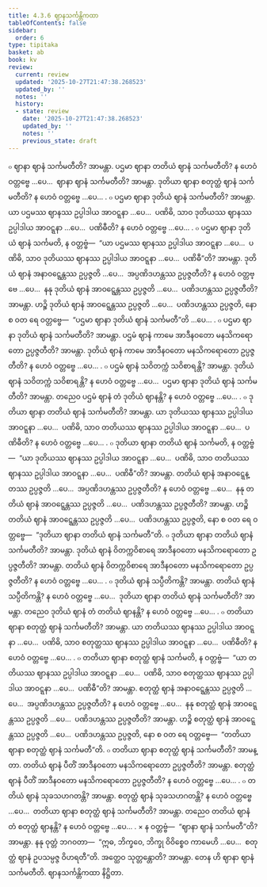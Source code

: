 ```yaml
---
title: 4.3.6 ဈာနသင်္ကန္တိကထာ
tableOfContents: false
sidebar:
  order: 6
type: tipitaka
basket: ab
book: kv
review:
  current: review
  updated: '2025-10-27T21:47:38.268523'
  updated_by: ''
  notes: ''
  history:
  - state: review
    date: '2025-10-27T21:47:38.268523'
    updated_by: ''
    notes: ''
    previous_state: draft
---
```



<ReviewStatus review={frontmatter.review} showDetails={true} />

<HypothesisAnnotation frontmatter={frontmatter} />

<DynamicBreadcrumb />

<Division number="813" book="kv" e="ch" v="32" p="410">

<Paragraph number="2537" book="kv">
๐ ဈာနာ ဈာနံ သင်္ကမတီတိ? အာမန္တာ. ပဌမာ ဈာနာ တတိယံ ဈာနံ သင်္ကမတီတိ? န ဟေဝံ ဝတ္တဗ္ဗေ …ပေ…  ဈာနာ ဈာနံ သင်္ကမတီတိ? အာမန္တာ. ဒုတိယာ ဈာနာ စတုတ္ထံ ဈာနံ သင်္ကမတီတိ? န ဟေဝံ ဝတ္တဗ္ဗေ …ပေ… .
</Paragraph>

<Paragraph number="2538" book="kv">
๐ ပဌမာ ဈာနာ ဒုတိယံ ဈာနံ သင်္ကမတီတိ? အာမန္တာ. ယာ ပဌမဿ ဈာနဿ ဥပ္ပါဒါယ အာဝဋ္ဋနာ …ပေ…  ပဏိဓိ, သာဝ ဒုတိယဿ ဈာနဿ ဥပ္ပါဒါယ အာဝဋ္ဋနာ …ပေ…  ပဏိဓီတိ? န ဟေဝံ ဝတ္တဗ္ဗေ …ပေ… .
</Paragraph>

<Paragraph number="2539" book="kv">
๐ ပဌမာ ဈာနာ ဒုတိယံ ဈာနံ သင်္ကမတိ, န ဝတ္တဗ္ဗံ—  “ယာ ပဌမဿ ဈာနဿ ဥပ္ပါဒါယ အာဝဋ္ဋနာ …ပေ…  ပဏိဓိ, သာဝ ဒုတိယဿ ဈာနဿ ဥပ္ပါဒါယ အာဝဋ္ဋနာ …ပေ…  ပဏိဓီ”တိ? အာမန္တာ. ဒုတိယံ ဈာနံ အနာဝဋ္ဋေန္တဿ ဥပ္ပဇ္ဇတိ …ပေ…  အပ္ပဏိဒဟန္တဿ ဥပ္ပဇ္ဇတီတိ? န ဟေဝံ ဝတ္တဗ္ဗေ …ပေ…  နနု ဒုတိယံ ဈာနံ အာဝဋ္ဋေန္တဿ ဥပ္ပဇ္ဇတိ …ပေ…  ပဏိဒဟန္တဿ ဥပ္ပဇ္ဇတီတိ? အာမန္တာ. ဟဉ္စိ ဒုတိယံ ဈာနံ အာဝဋ္ဋေန္တဿ ဥပ္ပဇ္ဇတိ …ပေ…  ပဏိဒဟန္တဿ ဥပ္ပဇ္ဇတိ, နော စ ဝတ ရေ ဝတ္တဗ္ဗေ—  “ပဌမာ ဈာနာ ဒုတိယံ ဈာနံ သင်္ကမတီ”တိ …ပေ… .
</Paragraph>

<Paragraph number="2540" book="kv">
๐ ပဌမာ ဈာနာ ဒုတိယံ ဈာနံ သင်္ကမတီတိ? အာမန္တာ. ပဌမံ ဈာနံ ကာမေ အာဒီနဝတော မနသိကရောတော ဥပ္ပဇ္ဇတီတိ? အာမန္တာ. ဒုတိယံ ဈာနံ ကာမေ အာဒီနဝတော မနသိကရောတော ဥပ္ပဇ္ဇတီတိ? န ဟေဝံ ဝတ္တဗ္ဗေ …ပေ… .
</Paragraph>

<Paragraph number="2541" book="kv">
๐ ပဌမံ ဈာနံ သဝိတက္ကံ သဝိစာရန္တိ? အာမန္တာ. ဒုတိယံ ဈာနံ သဝိတက္ကံ သဝိစာရန္တိ? န ဟေဝံ ဝတ္တဗ္ဗေ …ပေ…  ပဌမာ ဈာနာ ဒုတိယံ ဈာနံ သင်္ကမတီတိ? အာမန္တာ. တညေဝ ပဌမံ ဈာနံ တံ ဒုတိယံ ဈာနန္တိ? န ဟေဝံ ဝတ္တဗ္ဗေ …ပေ… .
</Paragraph>

</Division>
<Division number="814" book="kv" e="ch" v="32" p="411">

<Paragraph number="2542" book="kv">
๐ ဒုတိယာ ဈာနာ တတိယံ ဈာနံ သင်္ကမတီတိ? အာမန္တာ. ယာ ဒုတိယဿ ဈာနဿ ဥပ္ပါဒါယ အာဝဋ္ဋနာ …ပေ…  ပဏိဓိ, သာဝ တတိယဿ ဈာနဿ ဥပ္ပါဒါယ အာဝဋ္ဋနာ …ပေ…  ပဏိဓီတိ? န ဟေဝံ ဝတ္တဗ္ဗေ …ပေ… .
</Paragraph>

<Paragraph number="2543" book="kv">
๐ ဒုတိယာ ဈာနာ တတိယံ ဈာနံ သင်္ကမတိ, န ဝတ္တဗ္ဗံ—  “ယာ ဒုတိယဿ ဈာနဿ ဥပ္ပါဒါယ အာဝဋ္ဋနာ …ပေ…  ပဏိဓိ, သာဝ တတိယဿ ဈာနဿ ဥပ္ပါဒါယ အာဝဋ္ဋနာ …ပေ…  ပဏိဓီ”တိ? အာမန္တာ. တတိယံ ဈာနံ အနာဝဋ္ဋေန္တဿ ဥပ္ပဇ္ဇတိ …ပေ…  အပ္ပဏိဒဟန္တဿ ဥပ္ပဇ္ဇတီတိ? န ဟေဝံ ဝတ္တဗ္ဗေ …ပေ…  နနု တတိယံ ဈာနံ အာဝဋ္ဋေန္တဿ ဥပ္ပဇ္ဇတိ …ပေ…  ပဏိဒဟန္တဿ ဥပ္ပဇ္ဇတီတိ? အာမန္တာ. ဟဉ္စိ တတိယံ ဈာနံ အာဝဋ္ဋေန္တဿ ဥပ္ပဇ္ဇတိ …ပေ…  ပဏိဒဟန္တဿ ဥပ္ပဇ္ဇတိ, နော စ ဝတ ရေ ဝတ္တဗ္ဗေ—  “ဒုတိယာ ဈာနာ တတိယံ ဈာနံ သင်္ကမတီ”တိ.
</Paragraph>

<Paragraph number="2544" book="kv">
๐ ဒုတိယာ ဈာနာ တတိယံ ဈာနံ သင်္ကမတီတိ? အာမန္တာ. ဒုတိယံ ဈာနံ ဝိတက္ကဝိစာရေ အာဒီနဝတော မနသိကရောတော ဥပ္ပဇ္ဇတီတိ? အာမန္တာ. တတိယံ ဈာနံ ဝိတက္ကဝိစာရေ အာဒီနဝတော မနသိကရောတော ဥပ္ပဇ္ဇတီတိ? န ဟေဝံ ဝတ္တဗ္ဗေ …ပေ… .
</Paragraph>

<Paragraph number="2545" book="kv">
๐ ဒုတိယံ ဈာနံ သပ္ပီတိကန္တိ? အာမန္တာ. တတိယံ ဈာနံ သပ္ပီတိကန္တိ? န ဟေဝံ ဝတ္တဗ္ဗေ …ပေ…  ဒုတိယာ ဈာနာ တတိယံ ဈာနံ သင်္ကမတီတိ? အာမန္တာ. တညေဝ ဒုတိယံ ဈာနံ တံ တတိယံ ဈာနန္တိ? န ဟေဝံ ဝတ္တဗ္ဗေ …ပေ… .
</Paragraph>

</Division>
<Division number="815" book="kv" e="ch" v="32" p="411">

<Paragraph number="2546" book="kv">
๐ တတိယာ ဈာနာ စတုတ္ထံ ဈာနံ သင်္ကမတီတိ? အာမန္တာ. ယာ တတိယဿ ဈာနဿ ဥပ္ပါဒါယ အာဝဋ္ဋနာ …ပေ…  ပဏိဓိ, သာဝ စတုတ္ထဿ ဈာနဿ ဥပ္ပါဒါယ အာဝဋ္ဋနာ …ပေ…  ပဏိဓီတိ? န ဟေဝံ ဝတ္တဗ္ဗေ …ပေ… .
</Paragraph>

<Paragraph number="2547" book="kv">
๐ တတိယာ ဈာနာ စတုတ္ထံ ဈာနံ သင်္ကမတိ, န ဝတ္တဗ္ဗံ—  “ယာ တတိယဿ ဈာနဿ ဥပ္ပါဒါယ အာဝဋ္ဋနာ …ပေ…  ပဏိဓိ, သာဝ စတုတ္ထဿ ဈာနဿ ဥပ္ပါဒါယ အာဝဋ္ဋနာ …ပေ…  ပဏိဓီ”တိ? အာမန္တာ. စတုတ္ထံ ဈာနံ အနာဝဋ္ဋေန္တဿ ဥပ္ပဇ္ဇတိ …ပေ…  အပ္ပဏိဒဟန္တဿ ဥပ္ပဇ္ဇတီတိ? န ဟေဝံ ဝတ္တဗ္ဗေ …ပေ…  နနု စတုတ္ထံ ဈာနံ အာဝဋ္ဋေန္တဿ ဥပ္ပဇ္ဇတိ …ပေ…  ပဏိဒဟန္တဿ ဥပ္ပဇ္ဇတီတိ? အာမန္တာ. ဟဉ္စိ စတုတ္ထံ ဈာနံ အာဝဋ္ဋေန္တဿ ဥပ္ပဇ္ဇတိ …ပေ…  ပဏိဒဟန္တဿ ဥပ္ပဇ္ဇတိ, နော စ ဝတ ရေ ဝတ္တဗ္ဗေ—  “တတိယာ ဈာနာ စတုတ္ထံ ဈာနံ သင်္ကမတီ”တိ.
</Paragraph>

<Paragraph number="2548" book="kv">
๐ တတိယာ ဈာနာ စတုတ္ထံ ဈာနံ သင်္ကမတီတိ? အာမန္တာ. တတိယံ ဈာနံ ပီတိံ အာဒီနဝတော မနသိကရောတော ဥပ္ပဇ္ဇတီတိ? အာမန္တာ. စတုတ္ထံ ဈာနံ ပီတိံ အာဒီနဝတော မနသိကရောတော ဥပ္ပဇ္ဇတီတိ? န ဟေဝံ ဝတ္တဗ္ဗေ …ပေ… .
</Paragraph>

<Paragraph number="2549" book="kv">
๐ တတိယံ ဈာနံ သုခသဟဂတန္တိ? အာမန္တာ. စတုတ္ထံ ဈာနံ သုခသဟဂတန္တိ? န ဟေဝံ ဝတ္တဗ္ဗေ …ပေ…  တတိယာ ဈာနာ စတုတ္ထံ ဈာနံ သင်္ကမတီတိ? အာမန္တာ. တညေဝ တတိယံ ဈာနံ တံ စတုတ္ထံ ဈာနန္တိ? န ဟေဝံ ဝတ္တဗ္ဗေ …ပေ… .
</Paragraph>

</Division>
<Division number="816" book="kv" e="ch" v="32" p="412">

<Paragraph number="2550" book="kv">
× န ဝတ္တဗ္ဗံ—  “ဈာနာ ဈာနံ သင်္ကမတီ”တိ? အာမန္တာ. နနု ဝုတ္တံ ဘဂဝတာ—  “ဣဓ, ဘိက္ခဝေ, ဘိက္ခု ဝိဝိစ္စေဝ ကာမေဟိ …ပေ…  စတုတ္ထံ ဈာနံ ဥပသမ္ပဇ္ဇ ဝိဟရတီ”တိ. အတ္ထေဝ သုတ္တန္တောတိ? အာမန္တာ. တေန ဟိ ဈာနာ ဈာနံ သင်္ကမတီတိ.

</Paragraph>
</Division>

<Paragraph number="2551" type="center" book="kv">
ဈာနသင်္ကန္တိကထာ နိဋ္ဌိတာ.
</Paragraph>